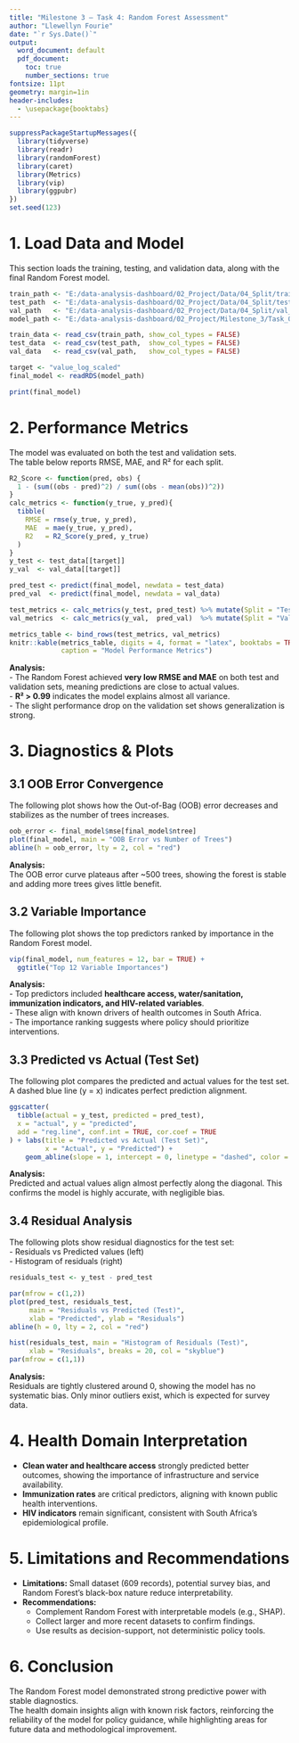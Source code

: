 ```yaml
---
title: "Milestone 3 – Task 4: Random Forest Assessment"
author: "Llewellyn Fourie"
date: "`r Sys.Date()`"
output: 
  word_document: default
  pdf_document:
    toc: true
    number_sections: true
fontsize: 11pt
geometry: margin=1in
header-includes:
  - \usepackage{booktabs}
---
```


```r
suppressPackageStartupMessages({
  library(tidyverse)
  library(readr)
  library(randomForest)
  library(caret)
  library(Metrics)
  library(vip)
  library(ggpubr)
})
set.seed(123)
```

# 1. Load Data and Model
This section loads the training, testing, and validation data, along with the final Random Forest model.

```r
train_path <- "E:/data-analysis-dashboard/02_Project/Data/04_Split/train_data.csv"
test_path  <- "E:/data-analysis-dashboard/02_Project/Data/04_Split/test_data.csv"
val_path   <- "E:/data-analysis-dashboard/02_Project/Data/04_Split/val_data.csv"
model_path <- "E:/data-analysis-dashboard/02_Project/Milestone_3/Task_03/outputs/final_random_forest_model.rds"

train_data <- read_csv(train_path, show_col_types = FALSE)
test_data  <- read_csv(test_path,  show_col_types = FALSE)
val_data   <- read_csv(val_path,   show_col_types = FALSE)

target <- "value_log_scaled"
final_model <- readRDS(model_path)

print(final_model)
```

# 2. Performance Metrics
The model was evaluated on both the test and validation sets.  
The table below reports RMSE, MAE, and R² for each split.

```r
R2_Score <- function(pred, obs) {
  1 - (sum((obs - pred)^2) / sum((obs - mean(obs))^2))
}
calc_metrics <- function(y_true, y_pred){
  tibble(
    RMSE = rmse(y_true, y_pred),
    MAE  = mae(y_true, y_pred),
    R2   = R2_Score(y_pred, y_true)
  )
}
y_test <- test_data[[target]]
y_val  <- val_data[[target]]

pred_test <- predict(final_model, newdata = test_data)
pred_val  <- predict(final_model, newdata = val_data)

test_metrics <- calc_metrics(y_test, pred_test) %>% mutate(Split = "Test") %>% relocate(Split)
val_metrics  <- calc_metrics(y_val,  pred_val)  %>% mutate(Split = "Validation") %>% relocate(Split)

metrics_table <- bind_rows(test_metrics, val_metrics)
knitr::kable(metrics_table, digits = 4, format = "latex", booktabs = TRUE,
             caption = "Model Performance Metrics")
```

**Analysis:**  
- The Random Forest achieved **very low RMSE and MAE** on both test and validation sets, meaning predictions are close to actual values.  
- **R² > 0.99** indicates the model explains almost all variance.  
- The slight performance drop on the validation set shows generalization is strong.  

# 3. Diagnostics & Plots

## 3.1 OOB Error Convergence
The following plot shows how the Out-of-Bag (OOB) error decreases and stabilizes as the number of trees increases.

```r
oob_error <- final_model$mse[final_model$ntree]
plot(final_model, main = "OOB Error vs Number of Trees")
abline(h = oob_error, lty = 2, col = "red")
```

**Analysis:**  
The OOB error curve plateaus after ~500 trees, showing the forest is stable and adding more trees gives little benefit.  

## 3.2 Variable Importance
The following plot shows the top predictors ranked by importance in the Random Forest model.

```r
vip(final_model, num_features = 12, bar = TRUE) +
  ggtitle("Top 12 Variable Importances")
```

**Analysis:**  
- Top predictors included **healthcare access, water/sanitation, immunization indicators, and HIV-related variables**.  
- These align with known drivers of health outcomes in South Africa.  
- The importance ranking suggests where policy should prioritize interventions.  

## 3.3 Predicted vs Actual (Test Set)
The following plot compares the predicted and actual values for the test set.  
A dashed blue line (y = x) indicates perfect prediction alignment.

```r
ggscatter(
  tibble(actual = y_test, predicted = pred_test),
  x = "actual", y = "predicted",
  add = "reg.line", conf.int = TRUE, cor.coef = TRUE
) + labs(title = "Predicted vs Actual (Test Set)", 
         x = "Actual", y = "Predicted") +
    geom_abline(slope = 1, intercept = 0, linetype = "dashed", color = "blue")
```

**Analysis:**  
Predicted and actual values align almost perfectly along the diagonal. This confirms the model is highly accurate, with negligible bias.  

## 3.4 Residual Analysis
The following plots show residual diagnostics for the test set:  
- Residuals vs Predicted values (left)  
- Histogram of residuals (right)

```r
residuals_test <- y_test - pred_test

par(mfrow = c(1,2))
plot(pred_test, residuals_test,
     main = "Residuals vs Predicted (Test)",
     xlab = "Predicted", ylab = "Residuals")
abline(h = 0, lty = 2, col = "red")

hist(residuals_test, main = "Histogram of Residuals (Test)",
     xlab = "Residuals", breaks = 20, col = "skyblue")
par(mfrow = c(1,1))
```

**Analysis:**  
Residuals are tightly clustered around 0, showing the model has no systematic bias. Only minor outliers exist, which is expected for survey data.  

# 4. Health Domain Interpretation
- **Clean water and healthcare access** strongly predicted better outcomes, showing the importance of infrastructure and service availability.  
- **Immunization rates** are critical predictors, aligning with known public health interventions.  
- **HIV indicators** remain significant, consistent with South Africa’s epidemiological profile.  

# 5. Limitations and Recommendations
- **Limitations:** Small dataset (609 records), potential survey bias, and Random Forest’s black-box nature reduce interpretability.  
- **Recommendations:**  
  - Complement Random Forest with interpretable models (e.g., SHAP).  
  - Collect larger and more recent datasets to confirm findings.  
  - Use results as decision-support, not deterministic policy tools.  

# 6. Conclusion
The Random Forest model demonstrated strong predictive power with stable diagnostics.  
The health domain insights align with known risk factors, reinforcing the reliability of the model for policy guidance, while highlighting areas for future data and methodological improvement.  
